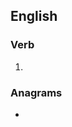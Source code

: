 ==English==

===Verb===
{{head|en|verb form}}

# {{en-past of|conk}}

===Anagrams===
* {{anagrams|en|a=cdekno|nocked|on deck}}